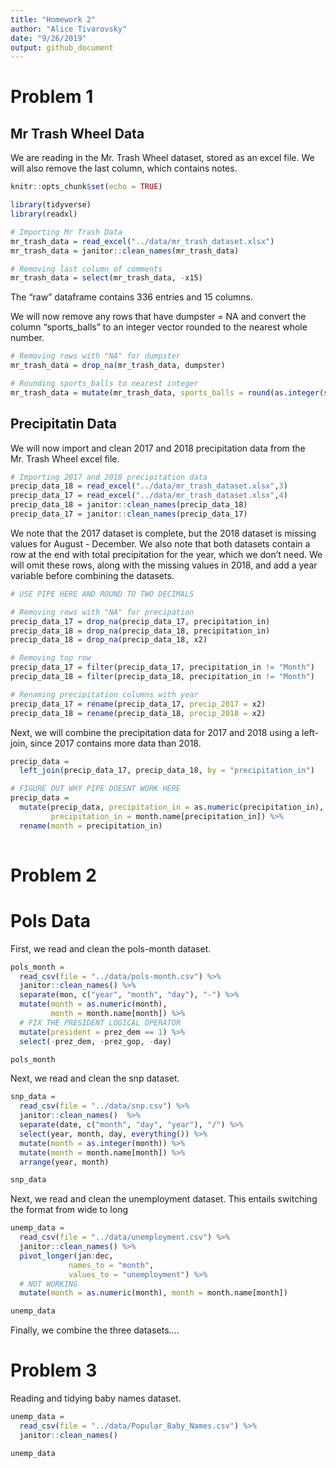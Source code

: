 ```yaml
---
title: "Homework 2"
author: "Alice Tivarovsky"
date: "9/26/2019"
output: github_document
---
```

# Problem 1

## Mr Trash Wheel Data
We are reading in the Mr. Trash Wheel dataset, stored as an excel file. We will also remove the last column, which contains notes. 

```r
knitr::opts_chunk$set(echo = TRUE)

library(tidyverse)
library(readxl)

# Importing Mr Trash Data
mr_trash_data = read_excel("../data/mr_trash_dataset.xlsx")
mr_trash_data = janitor::clean_names(mr_trash_data)

# Removing last column of comments
mr_trash_data = select(mr_trash_data, -x15)
```

The "raw" dataframe contains 336 entries and 15 columns. 

We will now remove any rows that have dumpster = NA and convert the column "sports_balls" to an integer vector rounded to the nearest whole number. 

```r

# Removing rows with "NA" for dumpster
mr_trash_data = drop_na(mr_trash_data, dumpster)

# Rounding sports_balls to nearest integer
mr_trash_data = mutate(mr_trash_data, sports_balls = round(as.integer(sports_balls, digits = 0)))

```

## Precipitatin Data

We will now import and clean 2017 and 2018 precipitation data from the Mr. Trash Wheel excel file.  

```r
# Importing 2017 and 2018 precipitation data
precip_data_18 = read_excel("../data/mr_trash_dataset.xlsx",3)
precip_data_17 = read_excel("../data/mr_trash_dataset.xlsx",4)
precip_data_18 = janitor::clean_names(precip_data_18)
precip_data_17 = janitor::clean_names(precip_data_17)
```

We note that the 2017 dataset is complete, but the 2018 dataset is missing values for August - December. We also note that both datasets contain a row at the end with total precipitation for the year, which we don't need. We will omit these rows, along with the missing values in 2018, and add a year variable before combining the datasets. 

```r
# USE PIPE HERE AND ROUND TO TWO DECIMALS

# Removing rows with "NA" for precipation 
precip_data_17 = drop_na(precip_data_17, precipitation_in)
precip_data_18 = drop_na(precip_data_18, precipitation_in)
precip_data_18 = drop_na(precip_data_18, x2)

# Removing top row 
precip_data_17 = filter(precip_data_17, precipitation_in != "Month")
precip_data_18 = filter(precip_data_18, precipitation_in != "Month")

# Renaming precipitation columns with year
precip_data_17 = rename(precip_data_17, precip_2017 = x2)
precip_data_18 = rename(precip_data_18, precip_2018 = x2)
```

Next, we will combine the precipitation data for 2017 and 2018 using a left-join, since 2017 contains more data than 2018. 

```r

precip_data =  
  left_join(precip_data_17, precip_data_18, by = "precipitation_in")

# FIGURE OUT WHY PIPE DOESNT WORK HERE
precip_data =
  mutate(precip_data, precipitation_in = as.numeric(precipitation_in),
         precipitation_in = month.name[precipitation_in]) %>% 
  rename(month = precipitation_in)
    
```



# Problem 2

# Pols Data

First, we read and clean the pols-month dataset. 

```r
pols_month = 
  read_csv(file = "../data/pols-month.csv") %>% 
  janitor::clean_names() %>% 
  separate(mon, c("year", "month", "day"), "-") %>% 
  mutate(month = as.numeric(month),
         month = month.name[month]) %>% 
  # FIX THE PRESIDENT LOGICAL OPERATOR
  mutate(president = prez_dem == 1) %>% 
  select(-prez_dem, -prez_gop, -day)

pols_month
``` 

Next, we read and clean the snp dataset. 

```r
snp_data = 
  read_csv(file = "../data/snp.csv") %>% 
  janitor::clean_names()  %>% 
  separate(date, c("month", "day", "year"), "/") %>% 
  select(year, month, day, everything()) %>% 
  mutate(month = as.integer(month)) %>% 
  mutate(month = month.name[month]) %>% 
  arrange(year, month)

snp_data
```

Next, we read and clean the unemployment dataset. This entails switching the format from wide to long 

```r
unemp_data = 
  read_csv(file = "../data/unemployment.csv") %>% 
  janitor::clean_names() %>%   
  pivot_longer(jan:dec, 
             names_to = "month",
             values_to = "unemployment") %>% 
  # NOT WORKING
  mutate(month = as.numeric(month), month = month.name[month]) 

unemp_data
```

Finally, we combine the three datasets....



# Problem 3

Reading and tidying baby names dataset. 

```r
unemp_data = 
  read_csv(file = "../data/Popular_Baby_Names.csv") %>% 
  janitor::clean_names()

unemp_data
```


